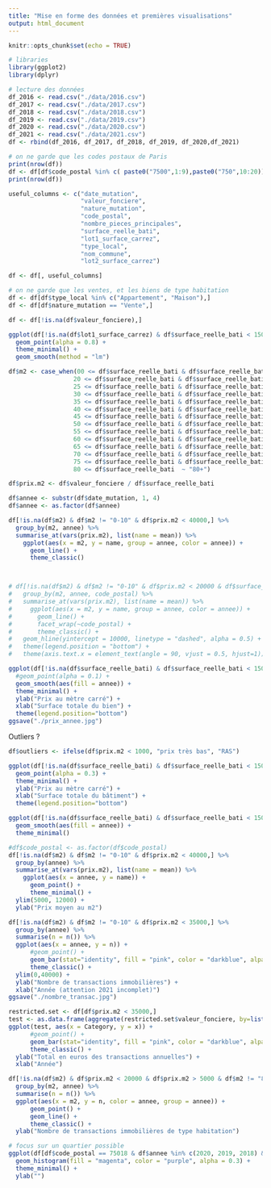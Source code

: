```yaml
---
title: "Mise en forme des données et premières visualisations"
output: html_document
---
```


```r
knitr::opts_chunk$set(echo = TRUE)

# libraries
library(ggplot2)
library(dplyr)

# lecture des données
df_2016 <- read.csv("./data/2016.csv")
df_2017 <- read.csv("./data/2017.csv")
df_2018 <- read.csv("./data/2018.csv")
df_2019 <- read.csv("./data/2019.csv")
df_2020 <- read.csv("./data/2020.csv")
df_2021 <- read.csv("./data/2021.csv")
df <- rbind(df_2016, df_2017, df_2018, df_2019, df_2020,df_2021)

# on ne garde que les codes postaux de Paris
print(nrow(df))
df <- df[df$code_postal %in% c( paste0("7500",1:9),paste0("750",10:20)) ,]
print(nrow(df))

useful_columns <- c("date_mutation", 
                    "valeur_fonciere", 
                    "nature_mutation", 
                    "code_postal", 
                    "nombre_pieces_principales", 
                    "surface_reelle_bati", 
                    "lot1_surface_carrez", 
                    "type_local", 
                    "nom_commune",
                    "lot2_surface_carrez")

df <- df[, useful_columns]

# on ne garde que les ventes, et les biens de type habitation
df <- df[df$type_local %in% c("Appartement", "Maison"),]
df <- df[df$nature_mutation == "Vente",]

df <- df[!is.na(df$valeur_fonciere),]
```

```r
ggplot(df[!is.na(df$lot1_surface_carrez) & df$surface_reelle_bati < 150 & df$lot1_surface_carrez < 150 & is.na(df$lot2_surface_carrez),], aes(x = lot1_surface_carrez, y = surface_reelle_bati)) +
  geom_point(alpha = 0.8) +
  theme_minimal() +
  geom_smooth(method = "lm")
```


```r
df$m2 <- case_when(00 <= df$surface_reelle_bati & df$surface_reelle_bati < 20 ~ "0-20",
                  20 <= df$surface_reelle_bati & df$surface_reelle_bati < 25 ~ "20-25",
                  25 <= df$surface_reelle_bati & df$surface_reelle_bati < 30 ~ "25-30",
                  30 <= df$surface_reelle_bati & df$surface_reelle_bati < 35 ~ "30-35",
                  35 <= df$surface_reelle_bati & df$surface_reelle_bati < 40 ~ "35-40",
                  40 <= df$surface_reelle_bati & df$surface_reelle_bati < 45 ~ "40-45",
                  45 <= df$surface_reelle_bati & df$surface_reelle_bati < 50 ~ "45-50",
                  50 <= df$surface_reelle_bati & df$surface_reelle_bati < 55 ~ "50-55",
                  55 <= df$surface_reelle_bati & df$surface_reelle_bati < 60 ~ "55-60",
                  60 <= df$surface_reelle_bati & df$surface_reelle_bati < 65 ~ "60-65",
                  65 <= df$surface_reelle_bati & df$surface_reelle_bati < 70 ~ "65-70",
                  70 <= df$surface_reelle_bati & df$surface_reelle_bati < 75 ~ "70-75",
                  75 <= df$surface_reelle_bati & df$surface_reelle_bati < 80 ~ "75-80",
                  80 <= df$surface_reelle_bati  ~ "80+")

df$prix.m2 <- df$valeur_fonciere / df$surface_reelle_bati

df$annee <- substr(df$date_mutation, 1, 4)
df$annee <- as.factor(df$annee)
```


```r
df[!is.na(df$m2) & df$m2 != "0-10" & df$prix.m2 < 40000,] %>%
  group_by(m2, annee) %>%
  summarise_at(vars(prix.m2), list(name = mean)) %>%
    ggplot(aes(x = m2, y = name, group = annee, color = annee)) +
      geom_line() +
      theme_classic()



# df[!is.na(df$m2) & df$m2 != "0-10" & df$prix.m2 < 20000 & df$surface_reelle_bati < 40,] %>%
#   group_by(m2, annee, code_postal) %>%
#   summarise_at(vars(prix.m2), list(name = mean)) %>%
#     ggplot(aes(x = m2, y = name, group = annee, color = annee)) +
#       geom_line() +
#       facet_wrap(~code_postal) +
#       theme_classic() + 
#   geom_hline(yintercept = 10000, linetype = "dashed", alpha = 0.5) +
#   theme(legend.position = "bottom") +
#   theme(axis.text.x = element_text(angle = 90, vjust = 0.5, hjust=1))
```
```r
ggplot(df[!is.na(df$surface_reelle_bati) & df$surface_reelle_bati < 150 & df$m2 != "0-10" & df$prix.m2 < 35000 & df$prix.m2 >3000,], aes(x = surface_reelle_bati, y = prix.m2, color = annee, group = annee)) +
  #geom_point(alpha = 0.1) +
  geom_smooth(aes(fill = annee)) +
  theme_minimal() +
  ylab("Prix au mètre carré") +
  xlab("Surface totale du bien") +
  theme(legend.position="bottom") 
ggsave("./prix_annee.jpg")
```
Outliers ?

```r

df$outliers <- ifelse(df$prix.m2 < 1000, "prix très bas", "RAS")

ggplot(df[!is.na(df$surface_reelle_bati) & df$surface_reelle_bati < 150 & df$m2 != "0-10" & df$annee == 2020 & df$prix.m2 < 30000,], aes(x = surface_reelle_bati, y = prix.m2, color = outliers)) +
  geom_point(alpha = 0.3) +
  theme_minimal() +
  ylab("Prix au mètre carré") +
  xlab("Surface totale du bâtiment") +
  theme(legend.position="bottom")
```


```r
ggplot(df[!is.na(df$surface_reelle_bati) & df$surface_reelle_bati < 150 & df$m2 != "0-10" & df$prix.m2 < 35000 & df$prix.m2 >3000 & df$code_postal == 75007,], aes(x = surface_reelle_bati, y = prix.m2, color = annee, group = annee)) +
  geom_smooth(aes(fill = annee)) +
  theme_minimal() 
```

```r
#df$code_postal <- as.factor(df$code_postal)
df[!is.na(df$m2) & df$m2 != "0-10" & df$prix.m2 < 40000,] %>%
  group_by(annee) %>%
  summarise_at(vars(prix.m2), list(name = mean)) %>%
    ggplot(aes(x = annee, y = name)) +
      geom_point() +
      theme_minimal() +
  ylim(5000, 12000) +
  ylab("Prix moyen au m2")
```

```r
df[!is.na(df$m2) & df$m2 != "0-10" & df$prix.m2 < 35000,] %>%
  group_by(annee) %>%
  summarise(n = n()) %>%
  ggplot(aes(x = annee, y = n)) +
      #geom_point() +
      geom_bar(stat="identity", fill = "pink", color = "darkblue", alpa = 0.5) +
      theme_classic() +
  ylim(0,40000) +
  ylab("Nombre de transactions immobilières") +
  xlab("Année (attention 2021 incomplet)") 
ggsave("./nombre_transac.jpg")
```

```r
restricted.set <- df[df$prix.m2 < 35000,]
test <- as.data.frame(aggregate(restricted.set$valeur_fonciere, by=list(Category=restricted.set$annee), FUN=sum))
ggplot(test, aes(x = Category, y = x)) +
      #geom_point() +
      geom_bar(stat="identity", fill = "pink", color = "darkblue", alpa = 0.5) +
      theme_classic() +
  ylab("Total en euros des transactions annuelles") +
  xlab("Année")
```

```r
df[!is.na(df$m2) & df$prix.m2 < 20000 & df$prix.m2 > 5000 & df$m2 != "80+",] %>%
  group_by(m2, annee) %>%
  summarise(n = n()) %>%
  ggplot(aes(x = m2, y = n, color = annee, group = annee)) +
      geom_point() +
      geom_line() +
      theme_classic() +
  ylab("Nombre de transactions immobilières de type habitation")
```

```r
# focus sur un quartier possible
ggplot(df[df$code_postal == 75018 & df$annee %in% c(2020, 2019, 2018) & df$lot1_surface_carrez > 30 & df$lot1_surface_carrez < 35 & df$valeur_fonciere < 600000,], aes(x = valeur_fonciere)) +
  geom_histogram(fill = "magenta", color = "purple", alpha = 0.3) +
  theme_minimal() +
  ylab("")
```



